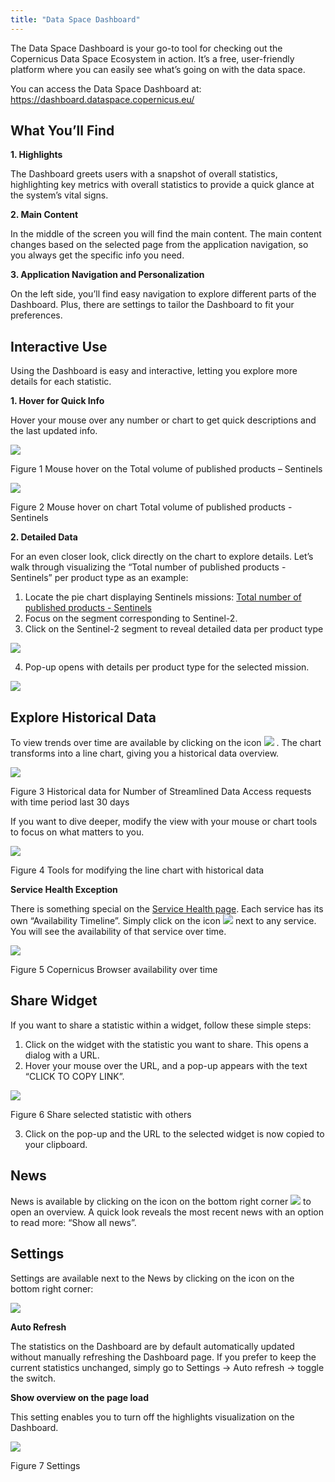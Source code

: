 ```yaml
---
title: "Data Space Dashboard"
---
```


The Data Space Dashboard is your go-to tool for checking out the Copernicus Data Space Ecosystem in action. It's a free, user-friendly platform where you can easily see what’s going on with the data space.

You can access the Data Space Dashboard at:
[https://dashboard.dataspace.copernicus.eu/](https://dashboard.dataspace.copernicus.eu/){target="_blank"}

## What You'll Find

**1. Highlights**

The Dashboard greets users with a snapshot of overall statistics, highlighting key metrics with overall statistics to provide a quick glance at the system’s vital signs.

**2. Main Content**

In the middle of the screen you will find the main content. The main content changes based on the selected page from the application navigation, so you always get the specific info you need.

**3. Application Navigation and Personalization**

On the left side, you'll find easy navigation to explore different parts of the Dashboard. Plus, there are settings to tailor the Dashboard to fit your preferences. 

## Interactive Use

Using the Dashboard is easy and interactive, letting you explore more details for each statistic.

**1. Hover for Quick Info**

Hover your mouse over any number or chart to get quick descriptions and the last updated info.

![](_images/Dashboard_Figure1.png)

Figure 1 Mouse hover on the Total volume of published products – Sentinels

![](_images/Dashboard_Figure2.png)

Figure 2 Mouse hover on chart Total volume of published products - Sentinels

**2. Detailed Data**

For an even closer look, click directly on the chart to explore details. Let’s walk through visualizing the “Total number of published products - Sentinels” per product type as an example:

1.	Locate the pie chart displaying Sentinels missions: [Total number of published products - Sentinels](https://dashboard.dataspace.copernicus.eu/#/?link=eyJpZCI6ImRwX3RvdGFsX251bV9wcm9kX3B1Ymxpc2hlZC1zZW50aW5lbHMiLCJhY3RpdmVQZXJpb2QiOiIzMGQifQ==){target="_blank"}
2.	Focus on the segment corresponding to Sentinel-2.
3.	Click on the Sentinel-2 segment to reveal detailed data per product type

![](_images/Dashboard_PieChart.png)

4.	Pop-up opens with details per product type for the selected mission.

![](_images/Dashboard_BarChart.png)

## Explore Historical Data

To view trends over time are available by clicking on the icon 
![](_images/Icons/Dashboard_IconLine.png) . The chart transforms into a line chart, giving you a historical data overview.

![](_images/Dashboard_Figure3.png)

Figure 3 Historical data for Number of Streamlined Data Access requests with time period last 30 days

If you want to dive deeper, modify the view with your mouse or chart tools to focus on what matters to you.

![](_images/Dashboard_Figure4.png)

Figure 4 Tools for modifying the line chart with historical data


**Service Health Exception**

There is something special on the [Service Health page](https://dashboard.dataspace.copernicus.eu/#/service-health){target="_blank"}. Each service has its own “Availability Timeline”. Simply click on the icon ![](_images/Icons/Dashboard_IconClock.png) next to any service. You will see the availability of that service over time.

![](_images/Dashboard_Figure5.png)

Figure 5 Copernicus Browser availability over time

## Share Widget

If you want to share a statistic within a widget, follow these simple steps:

1.	Click on the widget with the statistic you want to share. This opens a dialog with a URL.
2.	Hover your mouse over the URL, and a pop-up appears with the text “CLICK TO COPY LINK”.

![](_images/Dashboard_Figure6.png)
 
Figure 6 Share selected statistic with others

3.	Click on the pop-up and the URL to the selected widget is now copied to your clipboard.

## News

News is available by clicking on the icon on the bottom right corner ![](_images/Icons/Dashboard_IconSpeaker.png)  to open an overview. A quick look reveals the most recent news with an option to read more: “Show all news”.

## Settings

Settings are available next to the News by clicking on the icon on the bottom right corner:

![](_images/Icons/Dashboard_IconSettings.png) 

**Auto Refresh**

The statistics on the Dashboard are by default automatically updated without manually refreshing the Dashboard page.
If you prefer to keep the current statistics unchanged, simply go to Settings → Auto refresh → toggle the switch.

**Show overview on the page load**

This setting enables you to turn off the highlights visualization on the Dashboard.

![](_images/Dashboard_Figure7.png)

Figure 7 Settings
